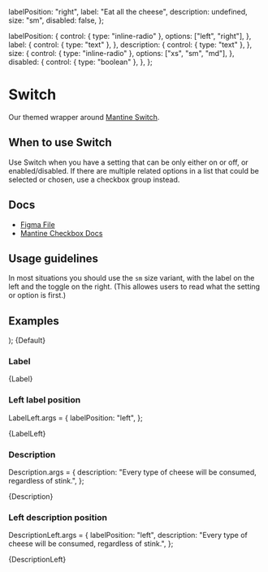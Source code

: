 

  labelPosition: "right",
  label: "Eat all the cheese",
  description: undefined,
  size: "sm",
  disabled: false,
};

  labelPosition: {
    control: { type: "inline-radio" },
    options: ["left", "right"],
  },
  label: {
    control: { type: "text" },
  },
  description: {
    control: { type: "text" },
  },
  size: {
    control: { type: "inline-radio" },
    options: ["xs", "sm", "md"],
  },
  disabled: {
    control: { type: "boolean" },
  },
};

<Meta
  title="Inputs/Switch"
  component={Switch}
  args={args}
  argTypes={argTypes}
/>

# Switch

Our themed wrapper around [Mantine Switch](https://mantine.dev/core/switch/).

## When to use Switch

Use Switch when you have a setting that can be only either on or off, or enabled/disabled. If there are multiple related options in a list that could be selected or chosen, use a checkbox group instead.

## Docs

- [Figma File](https://www.figma.com/file/xdNKMROC99J6Z4Sqg6V3JI/Input-%2F-Switch?type=design&node-id=1-96&mode=design&t=0K7GSP6rqj8M2muz-0)
- [Mantine Checkbox Docs](https://mantine.dev/core/switch/)

## Usage guidelines

In most situations you should use the `sm` size variant, with the label on the left and the toggle on the right. (This allowes users to read what the setting or option is first.)

## Examples


  <Stack>
    <Switch {...args} label="Unchecked switch" checked={false} />
    <Switch {...args} label="Checked switch" checked />
    <Switch {...args} label="Disabled unchecked switch" disabled />
    <Switch {...args} label="Disabled checked switch" disabled checked />
  </Stack>
);


<Canvas>
  <Story name="Default">{Default}</Story>
</Canvas>

### Label


<Canvas>
  <Story name="Label">{Label}</Story>
</Canvas>

### Left label position

LabelLeft.args = {
  labelPosition: "left",
};

<Canvas>
  <Story name="Label, left position" args={LabelLeft.args}>
    {LabelLeft}
  </Story>
</Canvas>

### Description

Description.args = {
  description: "Every type of cheese will be consumed, regardless of stink.",
};

<Canvas>
  <Story name="Description">{Description}</Story>
</Canvas>

### Left description position

DescriptionLeft.args = {
  labelPosition: "left",
  description: "Every type of cheese will be consumed, regardless of stink.",
};

<Canvas>
  <Story name="Description, left position">{DescriptionLeft}</Story>
</Canvas>
